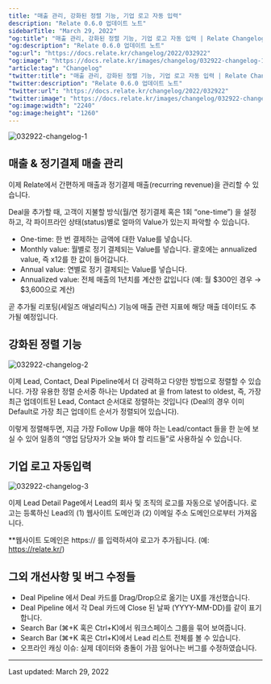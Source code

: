 ```yaml
---
title: "매출 관리, 강화된 정렬 기능, 기업 로고 자동 입력"
description: "Relate 0.6.0 업데이트 노트"
sidebarTitle: "March 29, 2022"
"og:title": "매출 관리, 강화된 정렬 기능, 기업 로고 자동 입력 | Relate Changelog"
"og:description": "Relate 0.6.0 업데이트 노트"
"og:url": "https://docs.relate.kr/changelog/2022/032922"
"og:image": "https://docs.relate.kr/images/changelog/032922-changelog-1.png"
"article:tag": "Changelog"
"twitter:title": "매출 관리, 강화된 정렬 기능, 기업 로고 자동 입력 | Relate Changelog"
"twitter:description": "Relate 0.6.0 업데이트 노트"
"twitter:url": "https://docs.relate.kr/changelog/2022/032922"
"twitter:image": "https://docs.relate.kr/images/changelog/032922-changelog-1.png"
"og:image:width": "2240"
"og:image:height": "1260"
---
```


![032922-changelog-1](/images/changelog/032922-changelog-1.png)

## 매출 & 정기결제 매출 관리

이제 Relate에서 간편하게 매출과 정기결제 매출(recurring revenue)을 관리할 수 있습니다.

Deal을 추가할 때, 고객이 지불할 방식(월/연 정기결제 혹은 1회 “one-time”) 을 설정하고, 각 파이프라인 상태(status)별로 얼마의 Value가 있는지 파악할 수 있습니다.
- One-time: 한 번 결제하는 금액에 대한 Value를 넣습니다.
- Monthly value: 월별로 정기 결제되는 Value를 넣습니다. 괄호에는 annualized value, 즉 x12를 한 값이 들어갑니다.
- Annual value: 연별로 정기 결제되는 Value를 넣습니다.
- Annualized value: 전체 매출의 1년치를 계산한 값입니다 (예: 월 $300인 경우 → $3,600으로 계산)

곧 추가될 리포팅(세일즈 애널리틱스) 기능에 매출 관련 지표에 해당 매출 데이터도 추가될 예정입니다.

## 강화된 정렬 기능

![032922-changelog-2](/images/changelog/032922-changelog-2.png)

이제 Lead, Contact, Deal Pipeline에서 더 강력하고 다양한 방법으로 정렬할 수 있습니다. 가장 유용한 정렬 순서중 하나는 Updated at 을 from latest to oldest, 즉, 가장 최근 업데이트된 Lead, Contact 순서대로 정렬하는 것입니다 (Deal의 경우 이미 Default로 가장 최근 업데이트 순서가 정렬되어 있습니다).

이렇게 정렬해두면, 지금 가장 Follow Up을 해야 하는 Lead/contact 들을 한 눈에 보실 수 있어 일종의 “영업 담당자가 오늘 봐야 할 리드들”로 사용하실 수 있습니다.

## 기업 로고 자동입력

![032922-changelog-3](/images/changelog/032922-changelog-3.png)

이제 Lead Detail Page에서 Lead의 회사 및 조직의 로고를 자동으로 넣어줍니다. 로고는 등록하신 Lead의 (1) 웹사이트 도메인과 (2) 이메일 주소 도메인으로부터 가져옵니다.

**웹사이트 도메인은 https:// 를 입력하셔야 로고가 추가됩니다. (예: https://relate.kr/)

## 그외 개선사항 및 버그 수정들
- Deal Pipeline 에서 Deal 카드를 Drag/Drop으로 옮기는 UX를 개선했습니다.
- Deal Pipeline 에서 각 Deal 카드에 Close 된 날짜 (YYYY-MM-DD)를 같이 표기합니다.
- Search Bar (⌘+K 혹은 Ctrl+K)에서 워크스페이스 그룹을 묶어 보여줍니다.
- Search Bar (⌘+K 혹은 Ctrl+K)에서 Lead 리스트 전체를 볼 수 있습니다.
- 오프라인 캐싱 이슈: 실제 데이터와 충돌이 가끔 일어나는 버그를 수정하였습니다.

---

Last updated: March 29, 2022